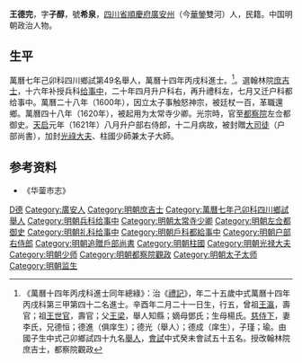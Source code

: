 {{明清人物信息框
| 姓名 = 王德完
| 原名 =
| 圖片名稱= 
| 圖片大小 =
| 圖片說明 = 
| 最高職務 =户部右侍郎
| 國家 = 大明 
| 爵位 =
| 籍貫 = [[四川省|四川省]][[順慶府|順慶府]][[廣安州|廣安州]]
| 族裔 = 
| 旗籍 = 
| 字號 = 字子醇，號希泉
| 諡號 =
| 出生日期 = 嘉靖三十三年甲寅二月二十一日
| 出生地點 =
| 逝世日期 = 天啓元年辛酉十二月二十五日<ref>《明光禄大夫户部尚書希泉王公墓誌銘》：王公諱德完，字子醇，號希泉，蜀之广安人。先有諱賓者，舉永乐戊戌進士，选庶吉士，授御史，有直聲。御史弟宣，公始祖也。四傳至梁，舉孝廉，为宜良令。生五子，两諸生、一明經、一兵部主事，公最少子。与主事公同以己卯舉于乡，癸未公弟南宫，丙戌廷试，选读中秘書，授給事，歷户科都給事。奉使歸省，以舊官起工科，先後在諫垣侃侃，不下百十通。……神祖震怒，责公非所宜言，逮赴诏狱，忖且不測，是夜上夢金甲神持鞭击殿瓦甚厲，覺而悟之，乃挺杖百，削籍歸。……皇祖升遐，遺詔起公太常少卿。光皇登極，擢左佥都御史。今上晋户部右侍郎，督理钱法。……配李氏，贈淑人；继鄧氏，贈淑人；又继古氏，封淑人。李生璟，即項城令。古生璲、珣，俱官生。瑨、瑊，俱庠生。瓘尚幼。孫男三，長二璟出；一璲出。公生于嘉靖甲寅年二月二十一日，卒于天啓辛酉年十二月二十五日。<br>賜進士出身光禄大夫柱國少師兼太子太師吏部尚書建極殿大學士知经筵日講制誥予告存問詔特起寶録玉牒總裁官年弟福唐[[葉向高|葉向高]]撰</ref>
| 逝世地點 =
| 墓葬 =
| 配偶 = 李氏、鄧氏、古氏
| 親屬 = 曾祖[[王瀛|王瀛]]，祖[[王世官|王世官]]，父[[王梁|王梁]]（嘉靖十三年甲午科舉人知縣），嫡母鄧氏；生母楊氏
| 出身 =
* 萬曆七年己卯科舉人
* 萬曆十四年丙戌科進士
| 經歷 =
| 著作 =  
*
*
*
}}
'''王德完'''{{BD|1554年||1621年||}}，字'''子醇'''，號'''希泉'''，[[四川省|四川省]][[順慶府|順慶府]][[廣安州|廣安州]]（今[[華鎣|華鎣]]雙河）人，民籍。中国明朝政治人物。

==生平==
萬曆七年己卯科四川鄉試第49名舉人，萬曆十四年丙戌科進士。<ref>《萬曆十四年丙戌科進士同年總綠》：治《[[禮記|禮記]]》，年二十五歲中式萬曆十四年丙戌科第三甲第四十二名進士。辛酉年二月二十一日生，行五，曾祖[[王瀛|王瀛]]，壽官；祖[[王世官|王世官]]，壽官；父[[王梁|王梁]]，舉人知縣；嫡母鄧氏；生母楊氏。[[慈侍下|慈侍下]]，妻李氏，兄德恒；德進（俱庠生）；德光（舉人）；德成（庠生），子瑾；瑜。由國子生中式己卯鄉試四十九名[[舉人|舉人]]，[[會試|會試]]中式癸未會試五十五名。授改翰林院庶吉士，都察院觀政</ref>。選翰林院[[庶吉士|庶吉士]]，十六年补授兵科[[给事中|给事中]]，二十年四月升户科右，再升禮科左，七月又迁户科都给事中。萬曆二十八年（1600年），因立太子事触怒神宗，被廷杖一百，革職還鄉。萬曆四十八年（1620年），被起用为太常寺少卿。光宗時，官至[[都察院|都察院]]左佥都御史。[[天启_(明朝)|天启]]元年（1621年）八月升户部右侍郎，十二月病故，被封贈[[大司徒|大司徒]]（户部尚書），加封[[光祿大夫|光祿大夫]]、柱國少師兼太子大師。

== 参考资料 ==
{{reflist}}
* 《华蓥市志》

{{萬曆十四年丙戌科殿试金榜}}

{{Authority control}}

{{DEFAULTSORT:Wang王}}
[[Category:王姓|D德]]
[[Category:廣安人|Category:廣安人]]
[[Category:明朝庶吉士|Category:明朝庶吉士]]
[[Category:萬曆七年己卯科四川鄉試舉人|Category:萬曆七年己卯科四川鄉試舉人]]
[[Category:明朝兵科给事中|Category:明朝兵科给事中]]
[[Category:明朝太常寺少卿|Category:明朝太常寺少卿]]
[[Category:明朝左佥都御史|Category:明朝左佥都御史]]
[[Category:明朝礼科给事中|Category:明朝礼科给事中]]
[[Category:明朝戶科都給事中|Category:明朝戶科都給事中]]
[[Category:明朝户部右侍郎|Category:明朝户部右侍郎]]
[[Category:明朝追贈戶部尚書|Category:明朝追贈戶部尚書]]
[[Category:明朝柱國|Category:明朝柱國]]
[[Category:明朝光禄大夫|Category:明朝光禄大夫]]
[[Category:明朝少师|Category:明朝少师]]
[[Category:明朝都察院觀政|Category:明朝都察院觀政]]
[[Category:明朝太子太师|Category:明朝太子太师]]
[[Category:明朝监生|Category:明朝监生]]